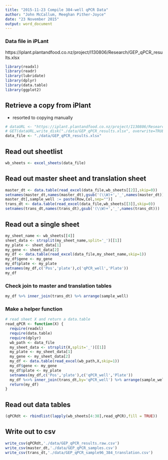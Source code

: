 ```yaml
---
title: "2015-11-23 Compile 384-well qPCR Data"
author: "John McCallum, Meeghan Pither-Joyce"
date: "23 November 2015"
output: word_document
---
```


### Data file in iPLant 

https://iplant.plantandfood.co.nz/project/I130806/Research/GEP_qPCR_results.xlsx



```r
library(readxl)
library(readr)
library(lubridate)
library(dplyr)
library(data.table)
library(ggplot2)
```

## Retrieve a copy from iPlant

- resorted to copying manually
```r
# dataURL <- "https://iplant.plantandfood.co.nz/project/I130806/Research/GEP_qPCR_results.xlsx?Web=1"
# GET(dataURL,write_disk("./data/GEP_qPCR_results.xlsx", overwrite=TRUE))
data_file <- "./data/GEP_qPCR_results.xlsx"
```

## Read  out sheetlist
```r
wb_sheets <- excel_sheets(data_file)
```

## Read out master sheet and translation sheet
```r
master_dt <- data.table(read_excel(data_file,wb_sheets[[2]],skip=0))
setnames(master_dt,names(master_dt),gsub('(\\W)+','_',names(master_dt)))
master_dt[,sample_well := paste(Row,Col,sep="")]
trans_dt <- data.table(read_excel(data_file,wb_sheets[[3]],skip=0))
setnames(trans_dt,names(trans_dt),gsub('(\\W)+','_',names(trans_dt)))
```

## Read out a single sheet 
```r
my_sheet_name <- wb_sheets[[4]]
sheet_data <- strsplit(my_sheet_name,split='_')[[1]]
my_plate <- sheet_data[1]
my_gene <- sheet_data[2]
my_df <- data.table(read_excel(data_file,my_sheet_name,skip=1))
my_df$gene <- my_gene
my_df$plate <- my_plate
setnames(my_df,c('Pos','plate'),c('qPCR_well','Plate'))
my_df
```

### Check join to master and translation tables
```r
my_df %>% inner_join(trans_dt) %>% arrange(sample_well)
```

### Make a helper function
```r
# read sheet X and return a data.table
read_qPCR <- function(X) {
  require(readxl)
  require(data.table)
  require(dplyr)
  wb_path <- data_file
  my_sheet_data <- strsplit(X,split='_')[[1]]
  my_plate <- my_sheet_data[1]
  my_gene <- my_sheet_data[2]
  my_df <- data.table(read_excel(wb_path,X,skip=1))
  my_df$gene <- my_gene
  my_df$plate <- my_plate
  setnames(my_df,c('Pos','plate'),c('qPCR_well','Plate'))
  my_df %<>% inner_join(trans_dt,by='qPCR_well') %>% arrange(sample_well)
  return(my_df)
}

```


## Read out data tables 
```r
(qPCRdt <- rbindlist(lapply(wb_sheets[4:38],read_qPCR),fill = TRUE))
```

## Write out to csv
```r
write_csv(qPCRdt,'./data/GEP_qPCR_results.raw.csv')
write_csv(master_dt,'./data/GEP_qPCR_samples.csv')
write_csv(trans_dt,'./data/GEP_qPCR_sample96_384_translation.csv')
```







